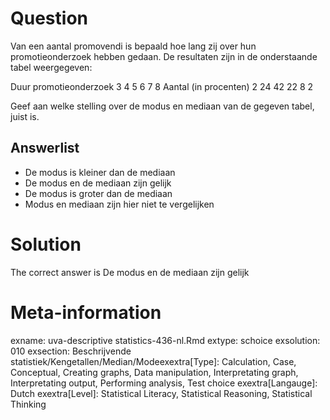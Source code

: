 Question
========

Van een aantal promovendi is bepaald hoe lang zij over hun promotieonderzoek hebben gedaan. De resultaten zijn in de onderstaande tabel weergegeven:

Duur promotieonderzoek 3 4 5 6 7 8
Aantal (in procenten) 2 24 42 22 8 2

Geef aan welke stelling over de modus en mediaan van de gegeven tabel, juist is. 

Answerlist
----------
* De modus is kleiner dan de mediaan
* De modus en de mediaan zijn gelijk
* De modus is groter dan de mediaan
* Modus en mediaan zijn hier niet te vergelijken

Solution
========

The correct answer is  De modus en de mediaan zijn gelijk 

Meta-information
================
exname: uva-descriptive statistics-436-nl.Rmd 
extype: schoice 
exsolution: 010 
exsection: Beschrijvende statistiek/Kengetallen/Median/Modeexextra[Type]: Calculation, Case, Conceptual, Creating graphs, Data manipulation, Interpretating graph, Interpretating output, Performing analysis, Test choice 
exextra[Langauge]: Dutch 
exextra[Level]: Statistical Literacy, Statistical Reasoning, Statistical Thinking 
